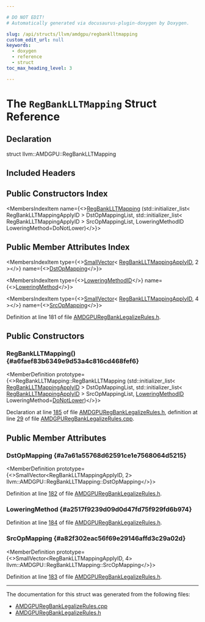 ```yaml
---

# DO NOT EDIT!
# Automatically generated via docusaurus-plugin-doxygen by Doxygen.

slug: /api/structs/llvm/amdgpu/regbanklltmapping
custom_edit_url: null
keywords:
  - doxygen
  - reference
  - struct
toc_max_heading_level: 3

---
```





# The `RegBankLLTMapping` Struct Reference

<DoxygenPage pluginConfig={pluginConfig}>



## Declaration

<CodeBlock>struct llvm::AMDGPU::RegBankLLTMapping</CodeBlock>

## Included Headers

<IncludesList>
<IncludesListItem
  filePath="Target/AMDGPU/AMDGPURegBankLegalizeRules.h"
  permalink="/docs/api/files/lib/lib/target/lib/target/amdgpu/amdgpuregbanklegalizerules-h"
  isLocal="true" />
</IncludesList>

## Public Constructors Index

<MembersIndex>

<MembersIndexItem
  name={<><a href="#a6faef83b6349e9d53a4c816cd468fef6">RegBankLLTMapping</a> (std::initializer&#95;list&lt; RegBankLLTMappingApplyID &gt; DstOpMappingList, std::initializer&#95;list&lt; RegBankLLTMappingApplyID &gt; SrcOpMappingList, LoweringMethodID LoweringMethod=DoNotLower)</>}>
</MembersIndexItem>

</MembersIndex>

## Public Member Attributes Index

<MembersIndex>

<MembersIndexItem
  type={<><a href="/docs/api/classes/llvm/smallvector">SmallVector</a>&lt; <a href="/docs/api/namespaces/llvm/amdgpu/#a4554b8c1e903115f6d7c75b0cc8900dc">RegBankLLTMappingApplyID</a>, 2 &gt;</>}
  name={<><a href="#a7a61a55768d62591ce1e7568064d5215">DstOpMapping</a></>}>
</MembersIndexItem>

<MembersIndexItem
  type={<><a href="/docs/api/namespaces/llvm/amdgpu/#ae9d530191589ddeb8892e3839cd65ad0">LoweringMethodID</a></>}
  name={<><a href="#a2517f9239d09d0d47fd75f929fd6b974">LoweringMethod</a></>}>
</MembersIndexItem>

<MembersIndexItem
  type={<><a href="/docs/api/classes/llvm/smallvector">SmallVector</a>&lt; <a href="/docs/api/namespaces/llvm/amdgpu/#a4554b8c1e903115f6d7c75b0cc8900dc">RegBankLLTMappingApplyID</a>, 4 &gt;</>}
  name={<><a href="#a82f302eac56f69e29146affd3c29a02d">SrcOpMapping</a></>}>
</MembersIndexItem>

</MembersIndex>


Definition at line 181 of file <a href="/docs/api/files/lib/lib/target/lib/target/amdgpu/amdgpuregbanklegalizerules-h">AMDGPURegBankLegalizeRules.h</a>.

<SectionDefinition>

## Public Constructors

### RegBankLLTMapping() {#a6faef83b6349e9d53a4c816cd468fef6}

<MemberDefinition
  prototype={<>RegBankLLTMapping::RegBankLLTMapping (std::initializer&#95;list&lt; <a href="/docs/api/namespaces/llvm/amdgpu/#a4554b8c1e903115f6d7c75b0cc8900dc">RegBankLLTMappingApplyID</a> &gt; DstOpMappingList, std::initializer&#95;list&lt; <a href="/docs/api/namespaces/llvm/amdgpu/#a4554b8c1e903115f6d7c75b0cc8900dc">RegBankLLTMappingApplyID</a> &gt; SrcOpMappingList, <a href="/docs/api/namespaces/llvm/amdgpu/#ae9d530191589ddeb8892e3839cd65ad0">LoweringMethodID</a> LoweringMethod=<a href="/docs/api/namespaces/llvm/amdgpu/#ae9d530191589ddeb8892e3839cd65ad0a843e6d9959a36713400d3649dff4ccb5">DoNotLower</a>)</>}>

Declaration at line <a href="/docs/api/files/lib/lib/target/lib/target/amdgpu/amdgpuregbanklegalizerules-h/#l00185">185</a> of file <a href="/docs/api/files/lib/lib/target/lib/target/amdgpu/amdgpuregbanklegalizerules-h">AMDGPURegBankLegalizeRules.h</a>, definition at line <a href="/docs/api/files/lib/lib/target/lib/target/amdgpu/amdgpuregbanklegalizerules-cpp/#l00029">29</a> of file <a href="/docs/api/files/lib/lib/target/lib/target/amdgpu/amdgpuregbanklegalizerules-cpp">AMDGPURegBankLegalizeRules.cpp</a>.
</MemberDefinition>

</SectionDefinition>

<SectionDefinition>

## Public Member Attributes

### DstOpMapping {#a7a61a55768d62591ce1e7568064d5215}

<MemberDefinition
  prototype={<>SmallVector&lt;RegBankLLTMappingApplyID, 2&gt; llvm::AMDGPU::RegBankLLTMapping::DstOpMapping</>}>

Definition at line <a href="/docs/api/files/lib/lib/target/lib/target/amdgpu/amdgpuregbanklegalizerules-h/#l00182">182</a> of file <a href="/docs/api/files/lib/lib/target/lib/target/amdgpu/amdgpuregbanklegalizerules-h">AMDGPURegBankLegalizeRules.h</a>.
</MemberDefinition>

### LoweringMethod {#a2517f9239d09d0d47fd75f929fd6b974}

<MemberDefinition
  prototype="LoweringMethodID llvm::AMDGPU::RegBankLLTMapping::LoweringMethod">

Definition at line <a href="/docs/api/files/lib/lib/target/lib/target/amdgpu/amdgpuregbanklegalizerules-h/#l00184">184</a> of file <a href="/docs/api/files/lib/lib/target/lib/target/amdgpu/amdgpuregbanklegalizerules-h">AMDGPURegBankLegalizeRules.h</a>.
</MemberDefinition>

### SrcOpMapping {#a82f302eac56f69e29146affd3c29a02d}

<MemberDefinition
  prototype={<>SmallVector&lt;RegBankLLTMappingApplyID, 4&gt; llvm::AMDGPU::RegBankLLTMapping::SrcOpMapping</>}>

Definition at line <a href="/docs/api/files/lib/lib/target/lib/target/amdgpu/amdgpuregbanklegalizerules-h/#l00183">183</a> of file <a href="/docs/api/files/lib/lib/target/lib/target/amdgpu/amdgpuregbanklegalizerules-h">AMDGPURegBankLegalizeRules.h</a>.
</MemberDefinition>

</SectionDefinition>

<hr/>

The documentation for this struct was generated from the following files:

<ul>
<li><a href="/docs/api/files/lib/lib/target/lib/target/amdgpu/amdgpuregbanklegalizerules-cpp">AMDGPURegBankLegalizeRules.cpp</a></li>
<li><a href="/docs/api/files/lib/lib/target/lib/target/amdgpu/amdgpuregbanklegalizerules-h">AMDGPURegBankLegalizeRules.h</a></li>
</ul>

</DoxygenPage>
